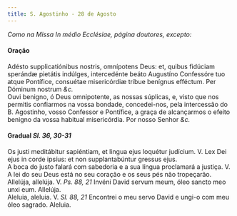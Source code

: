 ```yaml
---
title: S. Agostinho - 28 de Agosto
---
```


<em>Como na Missa In médio Ecclésiae, página doutores, excepto:</em>

<h4 class="text-center">Oração</h4>
<div class="container-fluid">
  <div class="row">
    <div class="col-6 dropcaps text-justify">
      Adésto supplicatiónibus nostris, omnípotens Deus: et, quibus fidúciam
      sperándæ pietátis indúlges, intercedénte beáto Augustíno Confessóre tuo
      atque Pontífice, consuétae misericórdiæ tríbue benígnus efféctum. Per
      Dóminum nostrum <em>&c.</em>
    </div>
    <div class="col-6 dropcaps text-justify">
      Ouvi benigno, ó Deus omnipotente, as nossas súplicas, e, visto que nos
      permitis confiarmos na vossa bondade, concedei-nos, pela intercessão do B.
      Agostinho, vosso Confessor e Pontífice, a graça de alcançarmos o efeito
      benigno da vossa habitual misericórdia. Por nosso Senhor <em>&c.</em>
    </div>
  </div>
</div>

<h4 class="text-center">
  Gradual <em>Sl. 36, 30-31</em>
</h4>
<div class="container-fluid">
  <div class="row">
    <div class="col-6 dropcaps text-justify">
      Os justi meditábitur sapiéntiam, et lingua ejus loquétur judícium. V. Lex
      Dei ejus in corde ipsíus: et non supplantabúntur gressus ejus.
    </div>
    <div class="col-6 dropcaps text-justify">
      A boca do justo falará com sabedoria e a sua língua proclamará a justiça.
      V. A lei do seu Deus está no seu coração e os seus pés não tropeçarão.
    </div>
    <div class="col-6 text-justify">
      Allelúja, allelúja. V. <em>Ps. 88, 21</em> Invéni David servum meum, óleo
      sancto meo unxi eum. Allelúja.
    </div>
    <div class="col-6 text-justify">
      Aleluia, aleluia. V. <em>Sl. 88, 21</em> Encontrei o meu servo David e
      ungi-o com meu óleo sagrado. Aleluia.
    </div>
  </div>
</div>

